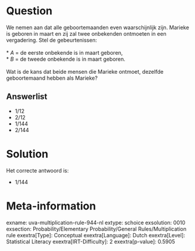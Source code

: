 Question
========

We nemen aan dat alle geboortemaanden even waarschijnlijk zijn. Marieke
is geboren in maart en zij zal twee onbekenden ontmoeten in een
vergadering. Stel de gebeurtenissen:\
\
* *A* = de eerste onbekende is in maart geboren,\
* *B* = de tweede onbekende is in maart geboren.\
\
Wat is de kans dat beide mensen die Marieke ontmoet, dezelfde
geboortemaand hebben als Marieke?

Answerlist
----------

* 1/12
* 2/12
* 1/144
* 2/144

Solution
========

Het correcte antwoord is: 

* 1/144

Meta-information
================
exname: uva-multiplication-rule-944-nl
extype: schoice
exsolution: 0010
exsection: Probability/Elementary Probability/General Rules/Multiplication rule
exextra[Type]: Conceptual
exextra[Language]: Dutch
exextra[Level]: Statistical Literacy
exextra[IRT-Difficulty]: 2
exextra[p-value]: 0.5905
